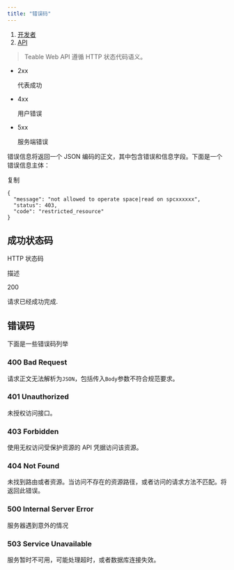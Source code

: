 ```yaml
---
title: "错误码"
---
```


1. [开发者](/kai-fa-zhe)
2. [API](/kai-fa-zhe/api)

> Teable Web API 遵循 HTTP 状态代码语义。

* 2xx

  代表成功

* 4xx

  用户错误

* 5xx

  服务端错误

错误信息将返回一个 JSON 编码的正文，其中包含错误和信息字段。下面是一个错误信息主体：

复制

```
{
  "message": "not allowed to operate space|read on spcxxxxxx",
  "status": 403,
  "code": "restricted_resource"
}
```

## 成功状态码

HTTP 状态码

描述

200

请求已经成功完成.

## 错误码

下面是一些错误码列举

### 400 Bad Request

请求正文无法解析为`JSON`，包括传入`Body`参数不符合规范要求。

### 401 Unauthorized

未授权访问接口。

### 403 Forbidden

使用无权访问受保护资源的 API 凭据访问该资源。

### 404 Not Found

未找到路由或者资源。当访问不存在的资源路径，或者访问的请求方法不匹配。将返回此错误。

### 500 Internal Server Error

服务器遇到意外的情况

### 503 Service Unavailable

服务暂时不可用，可能处理超时，或者数据库连接失效。

